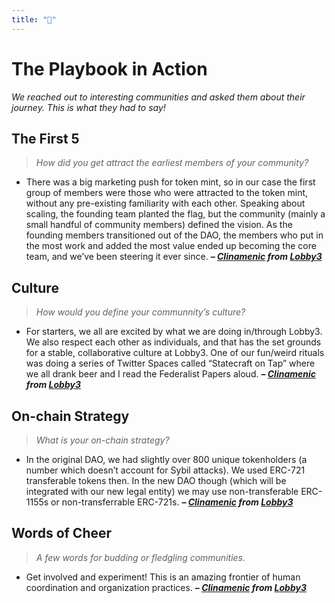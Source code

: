 ```yaml
---
title: "📕"
---
```


# The Playbook in Action {-}
*We reached out to interesting communities and asked them about their journey. This is what they had to say!*

## The First 5 {-}
> *How did you get attract the earliest members of your community?*

- There was a big marketing push for token mint, so in our case the first group of members were those who were attracted to the token mint, without any pre-existing familiarity with each other. Speaking about scaling, the founding team planted the flag, but the community (mainly a small handful of community members) defined the vision. As the founding members transitioned out of the DAO, the members who put in the most work and added the most value ended up becoming the core team, and we've been steering it ever since. ***-- [Clinamenic](https://twitter.com/clinamenic)* *from* *[Lobby3](https://www.lobby3.org/)***

<!--- add your answer here! --->

## Culture {-}
> *How would you define your communnity's culture?*

- For starters, we all are excited by what we are doing in/through Lobby3. We also respect each other as individuals, and that has the set grounds for a stable, collaborative culture at Lobby3. One of our fun/weird rituals was doing a series of Twitter Spaces called "Statecraft on Tap" where we all drank beer and I read the Federalist Papers aloud. ***-- [Clinamenic](https://twitter.com/clinamenic)* *from* *[Lobby3](https://www.lobby3.org/)***

<!--- add your answer here! --->

## On-chain Strategy {-}
> *What is your on-chain strategy?*

- In the original DAO, we had slightly over 800 unique tokenholders (a number which doesn’t account for Sybil attacks). We used ERC-721 transferable tokens then. In the new DAO though (which will be integrated with our new legal entity) we may use non-transferable ERC-1155s or non-transferrable ERC-721s. ***-- [Clinamenic](https://twitter.com/clinamenic)* *from* *[Lobby3](https://www.lobby3.org/)***

<!--- add your answer here! --->

## Words of Cheer {-}
> *A few words for budding or fledgling communities.*

- Get involved and experiment! This is an amazing frontier of human coordination and organization practices. ***-- [Clinamenic](https://twitter.com/clinamenic)* *from* *[Lobby3](https://www.lobby3.org/)***

<!--- add your answer here! --->
